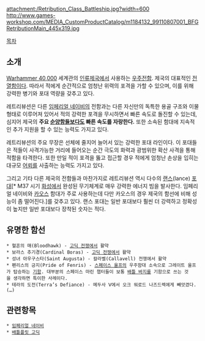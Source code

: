 {{{+1 '''Retribution Class Battleship'''}}}

attachment:/Retribution_Class_Battleship.jpg?width=600
http://www.games-workshop.com/MEDIA_CustomProductCatalog/m1184132_99110807001_BFGRetributionMain_445x319.jpg

[[목차]]
== 소개 ==
[[Warhammer 40,000]] 세계관의 [[인류제국]]에서 사용하는 [[우주전함]]. 제국의 대표적인 [[전열함]]이다. 따라서 적에게 순간적으로 엄청난 위력의 포격을 가할 수 있으며, 이를 위해 강력한 병기와 포대 역량을 갖추고 있다.

레트리뷰션은 다른 [[임페리얼 네이비]]의 전함과는 다른 자신만의 독특한 용골 구조와 이물 형태로 이루어져 있어서 적의 강력한 포격을 무시하면서 빠른 속도로 돌진할 수 있는데, 심지어 제국의 '''주요 [[순양함]]들보다도 빠른 속도를 자랑한다.''' 또한 소속된 함대에 지속적인 추가 지원을 할 수 있는 능력도 가지고 있다.

레트리뷰션의 주요 무장은 선체에 줄지어 늘어서 있는 강력한 포대 라인이다. 이 포대들은 적들이 사격가능한 거리에 들어오는 순간 극도의 화력과 광범위한 확산 사격을 통해 적함을 타격한다. 또한 만일 적이 포격을 뚫고 접근할 경우 적에게 엄청난 손상을 입히는 대규모 [[어뢰]]를 사출하는 능력도 가지고 있다.

그리고 기타 다른 제국의 전함들과 마찬가지로 레트리뷰션 역시 다수의 [[랜스]](lance) [[포대]][* M37 시기 [[화성]]에서 완성된 무기체계로 매우 강력한 에너지 빔을 발사한다. 임페리얼 네이비와 [[카오스]] 함대가 주로 사용하는데 다만 카오스의 경우 제국의 함선에 비해 성능이 좀 떨어진다.]를 갖추고 있다. 랜스 포대는 일반 포대보다 훨씬 더 강력하고 정확성이 높지만 일반 포대보다 장착된 숫자는 적다.

== 유명한 함선 ==
 * 혈흔의 매(Bloodhawk) - [[고딕 전쟁]]에서 활약
 * 보라스 추기경(Cardinal Boras) - [[고딕 전쟁]]에서 활약
 * 성녀 아우구스타(Saint Augusta) - 칼라벨(Callavell) 전쟁에서 활약
 * 펜리스의 긍지(Pride of Fenris) - [[스페이스 울프]]의 우주함대 소속으로 그레이트 울프가 탑승하는 [[기함]]. 대부분의 스페이스 마린 챕터들이 보통 [[배틀 바지]]를 기함으로 쓰는 것을 생각하면 특이한 사례이다.
 * 테라의 도전(Terra’s Defiance) - 메두사 Ⅴ에서 오크 워로드 나즈드렉에게 빼앗겼다.(…)

== 관련항목 ==
 * [[임페리얼 네이비]]
 * [[배틀플릿 고딕]]

